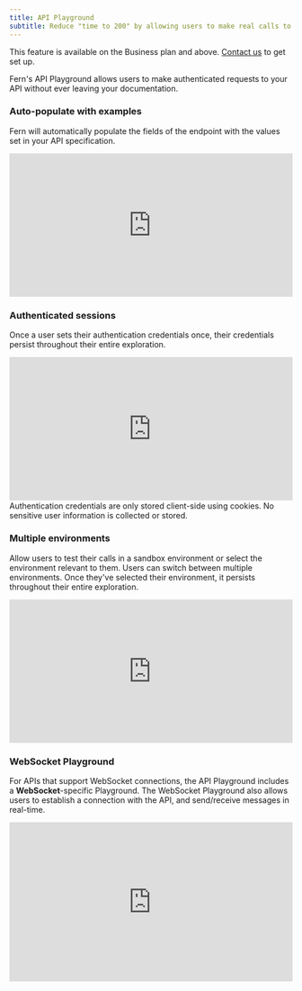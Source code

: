 ```yaml
---
title: API Playground
subtitle: Reduce "time to 200" by allowing users to make real calls to your API from right within the API Reference. 
---
```


<Tip>This feature is available on the Business plan and above. [Contact us](https://buildwithfern.com/contact) to get set up.</Tip>

Fern's API Playground allows users to make authenticated requests to your API without ever leaving your documentation. 

### Auto-populate with examples
Fern will automatically populate the fields of the endpoint with the values set in your API specification.

<div style="position: relative; padding-bottom: 50.63657407407407%; height: 0;"><iframe src="https://www.loom.com/embed/a48d921459b54dde9652c3fcc85ebc54?sid=2c0b4f4d-7e24-4fc5-a617-8d933195bfec?hide_owner=true&hide_share=true&hide_title=true&hideEmbedTopBar=true" frameborder="0" webkitallowfullscreen mozallowfullscreen allowfullscreen style="position: absolute; top: 0; left: 0; width: 100%; height: 100%;"></iframe></div>

### Authenticated sessions
Once a user sets their authentication credentials once, their credentials persist throughout their entire exploration. 

<div style="position: relative; padding-bottom: 50.63657407407407%; height: 0;"><iframe src="https://www.loom.com/embed/7de9948ae878448094b5e92da5effd41?sid=702889b7-aa3d-4669-994e-83c196d7bc3e?hide_owner=true&hide_share=true&hide_title=true&hideEmbedTopBar=true" frameborder="0" webkitallowfullscreen mozallowfullscreen allowfullscreen style="position: absolute; top: 0; left: 0; width: 100%; height: 100%;"></iframe></div>

<Info>
Authentication credentials are only stored client-side using cookies. No sensitive user information is collected or stored. 
</Info>

### Multiple environments
Allow users to test their calls in a sandbox environment or select the environment relevant to them. Users can switch between multiple environments. Once they've selected their environment, it persists throughout their entire exploration. 

<div style="position: relative; padding-bottom: 50.63657407407407%; height: 0;"><iframe src="https://www.loom.com/embed/cb642161678e41cabcb677b900006f40?sid=5e45243c-3ba1-45cf-860b-72eee1970fc5?hide_owner=true&hide_share=true&hide_title=true&hideEmbedTopBar=true" frameborder="0" webkitallowfullscreen mozallowfullscreen allowfullscreen style="position: absolute; top: 0; left: 0; width: 100%; height: 100%;"></iframe></div>

### WebSocket Playground

For APIs that support WebSocket connections, the API Playground includes a **WebSocket**-specific Playground. The WebSocket Playground also allows users to establish a connection with the API, and send/receive messages in real-time. 

<div style="position: relative; padding-bottom: 56.2%; height: 0;"><iframe src="https://www.loom.com/embed/be4da30404794e9983c4fe639f78d4c8?sid=73b7aeda-98fa-4531-87ed-1e5909500fe2?hide_owner=true&hide_share=true&hide_title=true&hideEmbedTopBar=true" frameborder="0" webkitallowfullscreen mozallowfullscreen allowfullscreen style="position: absolute; top: 0; left: 0; width: 100%; height: 100%;"></iframe></div>